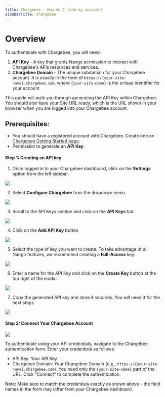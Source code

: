 ```yaml
---
title: Chargebee - How do I link my account?
sidebarTitle: Chargebee
---
```



# Overview

To authenticate with Chargebee, you will need:
1. **API Key** - A key that grants Nango permission to interact with Chargebee's APIs resources and services.
2. **Chargebee Domain** - The unique subdomain for your Chargebee account. It is usually in the form of `https://{your-site-name}.chargebee.com`, where `{your-site-name}` is the unique identifier for your account.


This guide will walk you through generating the API Key within Chargebee. You should also have your Site URL ready, which is the URL shown in your browser when you are logged into your Chargebee account.

## Prerequisites:
- You should have a registered account with Chargebee. Create one on [Chargebee Getting Started page](https://www.chargebee.com/).
- Permission to generate an **API Key**.

#### Step 1: Creating an API key
1. Once logged in to your Chargebee dashboard, click on the **Settings** option from the left sidebar.

<img src="/integrations/all/chargebee/chargebee_select_settings.png" />

2. Select **Configure Chargebee** from the dropdown menu.

<img src="/integrations/all/chargebee/chargebee_configure_chargebee.png" />

3. Scroll to the API Keys section and click on the **API Keys** tab.

<img src="/integrations/all/chargebee/chargebee_select_api_keys.png" />

4. Click on the **Add API Key** button.

<img src="/integrations/all/chargebee/chargebee_add_api_keys.png" />

5. Select the type of key you want to create. To take advantage of all Nango features, we recommend creating a **Full-Access** key.

<img src="/integrations/all/chargebee/chargebee_select_full_access_key.png" />

6. Enter a name for the API Key and click on the **Create Key** button at the top right of the modal.

<img src="/integrations/all/chargebee/chargebee_create_api_key.png" />

7. Copy the generated API key and store it securely. You will need it for the next steps

<img src="/integrations/all/chargebee/chargebee_copy_api_key.png" />


#### Step 2: Connect Your Chargebee Account

<img src="/integrations/all/chargebee/connect_ui.png" />

To authenticate using your API credentials, navigate to the Chargebee authentication form.
Enter your credentials as follows:
- API Key: Your API Key
- Chargebee Domain: Your Chargebee Domain (e.g., `https://{your-site-name}.chargebee.com`). You need only the `{your-site-name}` part of the URL.
Click "Connect" to complete the authentication.

Note: Make sure to match the credentials exactly as shown above - the field names in the form may differ from your Chargebee dashboard.

